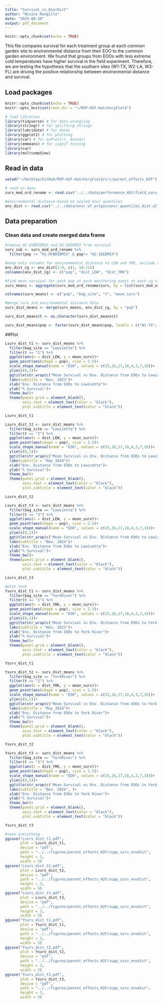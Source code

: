 ```yaml
---
title: "Survival_vs_EnvrDist"
author: "Nicole Mongillo"
date: "2025-08-20"
output: pdf_document
---
```


```r
knitr::opts_chunk$set(echo = TRUE)
```

This file compares survival for each treatment group at each common garden site to environmental distance from their EOO to the common garden environment. We found that groups from EOOs with less extreme cold temperatures have higher survival in the field experiment. Therefore, we are testing the hypothesis that the southern sites (W1-TX, W2-LA, W3-FL) are driving the positive relationship between environmental distance and survival. 

## Load packages
```r
knitr::opts_chunk$set(echo = TRUE)
knitr::opts_knit$set(root.dir = "~/MVP-H2F-HatcheryField")

# load libraries
library(tidyverse) # for data wrangling
library(stringr) # for splitting strings
library(lubridate) # for dates
library(ggplot2) # for plotting
library(car) # for avPlots(), Anova()
library(emmeans) # for signif testing
library(car)
library(multcompView)
```

## Read in data
```r
setwd("~/Desktop/GitHub/MVP-H2F-HatcheryField/src/parent_effects_H2F")

# read in data
surv_mod_ord_rename <- read.csv("../../data/performance_H2F/field_surv_all_times2025-07-24.csv")[, -1]

#environmental distance based on scaled envr quantiles
env_dist <- read.csv("../../data/envr_of_origin/envr_quantiles_dist_all.csv")
```

## Data preparation
### Clean data and create merged data frame
```r
#remove H1-HYBRIDMIX and H2-SEEDMIX from survival
surv_sub <- surv_mod_ord_rename %>% 
  filter(pop != "H1-HYBRIDMIX" & pop!= "H2-SEEDMIX")

#keep only columns for environmental distance to LEW and YRK, exclude rows where common garden sites are compared to themselves
env_dist_cg <- env_dist[1:8, c(1, 10:11)]
colnames(env_dist_cg) <- c("pop", "dist_LEW", "dist_YRK")

#find mean survival for each pop at each monitoring event at each cg site
surv_means <- aggregate(surv_mod_ord_rename$surv, by = list(surv_mod_ord_rename$pop, surv_mod_ord_rename$bag_site, surv_mod_ord_rename$t), FUN = mean)

colnames(surv_means) <- c("pop", "bag_site", "t", "mean_surv")

#merge surv and environmental distance data
surv_dist_means <- merge(surv_means, env_dist_cg, by = "pop")

surv_dist_means$t <- as.character(surv_dist_means$t)

surv_dist_means$pop <- factor(surv_dist_means$pop, levels = c("W1-TX", "W2-LA", "W3-FL", "W4-VA", "S1-LOLA", "S2-DEBY",  "W5-NH", "W6-ME"))
```

##Plot
```r
Lsurv_dist_t1 <- surv_dist_means %>% 
  filter(bag_site == "Lewisetta") %>% 
  filter(t == "1") %>% 
  ggplot(aes(x = dist_LEW, y = mean_surv))+
  geom_point(aes(shape = pop), size = 2.5)+
  scale_shape_manual(name = "EOO", values = c(15,16,17,18,4,3,7,10))+
  ylim(c(0,1))+
  ggtitle(str_wrap(c("Mean Survival vs Env. Distance from EOOs to Lewisetta"), width = 35))+
  labs(subtitle = "Nov. 2023")+
  xlab("Env. Distance from EOOs to Lewisetta")+
  ylab("% Survival")+
  theme_bw()+
  theme(panel.grid = element_blank(),
        axis.text = element_text(color = "black"),
        plot.subtitle = element_text(color = "black"))

Lsurv_dist_t1

Lsurv_dist_t2 <- surv_dist_means %>% 
  filter(bag_site == "Lewisetta") %>% 
  filter(t == "2") %>% 
  ggplot(aes(x = dist_LEW, y = mean_surv))+
  geom_point(aes(shape = pop), size = 2.5)+
  scale_shape_manual(name = "EOO", values = c(15,16,17,18,4,3,7,10))+
  ylim(c(0,1))+
  ggtitle(str_wrap(c("Mean Survival vs Env. Distance from EOOs to Lewisetta"), width = 35))+
  labs(subtitle = "May 2024")+
  xlab("Env. Distance from EOOs to Lewisetta")+
  ylab("% Survival")+
  theme_bw()+
  theme(panel.grid = element_blank(),
        axis.text = element_text(color = "black"),
        plot.subtitle = element_text(color = "black"))

Lsurv_dist_t2

Lsurv_dist_t3 <- surv_dist_means %>% 
  filter(bag_site == "Lewisetta") %>% 
  filter(t == "3") %>% 
  ggplot(aes(x = dist_LEW, y = mean_surv))+
  geom_point(aes(shape = pop), size = 2.5)+
  scale_shape_manual(name = "EOO", values = c(15,16,17,18,4,3,7,10))+
  ylim(c(0,1))+
  ggtitle(str_wrap(c("Mean Survival vs Env. Distance from EOOs to Lewisetta"), width = 35))+
  labs(subtitle = "Nov. 2024")+
  xlab("Env. Distance from EOOs to Lewisetta")+
  ylab("% Survival")+
  theme_bw()+
  theme(panel.grid = element_blank(),
        axis.text = element_text(color = "black"),
        plot.subtitle = element_text(color = "black"))

Lsurv_dist_t3

#plot York
Ysurv_dist_t1 <- surv_dist_means %>% 
  filter(bag_site == "YorkRiver") %>% 
  filter(t == "1") %>% 
  ggplot(aes(x = dist_YRK, y = mean_surv))+
  geom_point(aes(shape = pop), size = 2.5)+
  scale_shape_manual(name = "EOO", values = c(15,16,17,18,4,3,7,10))+
  ylim(c(0,1))+
  ggtitle(str_wrap(c("Mean Survival vs Env. Distance from EOOs to York River"), width = 35))+
  labs(subtitle = "Nov. 2023")+
  xlab("Env. Distance from EOOs to York River")+
  ylab("% Survival")+
  theme_bw()+
  theme(panel.grid = element_blank(),
        axis.text = element_text(color = "black"),
        plot.subtitle = element_text(color = "black"))

Ysurv_dist_t1

Ysurv_dist_t2 <- surv_dist_means %>% 
  filter(bag_site == "YorkRiver") %>% 
  filter(t == "2") %>% 
  ggplot(aes(x = dist_YRK, y = mean_surv))+
  geom_point(aes(shape = pop), size = 2.5)+
  scale_shape_manual(name = "EOO", values = c(15,16,17,18,4,3,7,10))+
  ylim(c(0,1))+
  ggtitle(str_wrap(c("Mean Survival vs Env. Distance from EOOs to York River"), width = 35))+
  labs(subtitle = "May 2024")+
  xlab("Env. Distance from EOOs to York River")+
  ylab("% Survival")+
  theme_bw()+
  theme(panel.grid = element_blank(),
        axis.text = element_text(color = "black"),
        plot.subtitle = element_text(color = "black"))

Ysurv_dist_t2

Ysurv_dist_t3 <- surv_dist_means %>% 
  filter(bag_site == "YorkRiver") %>% 
  filter(t == "3") %>% 
  ggplot(aes(x = dist_YRK, y = mean_surv))+
  geom_point(aes(shape = pop), size = 2.5)+
  scale_shape_manual(name = "EOO", values = c(15,16,17,18,4,3,7,10))+
  ylim(c(0,1))+
  ggtitle(str_wrap(c("Mean Survival vs Env. Distance from EOOs to York River"), width = 35))+
  labs(subtitle = "Nov. 2024", )+
  xlab("Env. Distance from EOOs to York River")+
  ylab("% Survival")+
  theme_bw()+
  theme(panel.grid = element_blank(),
        axis.text = element_text(color = "black"),
        plot.subtitle = element_text(color = "black"))

Ysurv_dist_t3

#save everything
ggsave("Lsurv_dist_t1.pdf",
       plot = Lsurv_dist_t1,
       device = "pdf",
       path = "../../figures/parent_effects_H2F/supp_surv_envdist",
       height = 3,
       width = 5)
ggsave("Lsurv_dist_t2.pdf",
       plot = Lsurv_dist_t2,
       device = "pdf",
       path = "../../figures/parent_effects_H2F/supp_surv_envdist",
       height = 3,
       width = 5)
ggsave("Lsurv_dist_t3.pdf",
       plot = Lsurv_dist_t3,
       device = "pdf",
       path = "../../figures/parent_effects_H2F/supp_surv_envdist",
       height = 3,
       width = 5)
ggsave("Ysurv_dist_t1.pdf",
       plot = Ysurv_dist_t1,
       device = "pdf",
       path = "../../figures/parent_effects_H2F/supp_surv_envdist",
       height = 3,
       width = 5)
ggsave("Ysurv_dist_t2.pdf",
       plot = Ysurv_dist_t2,
       device = "pdf",
       path = "../../figures/parent_effects_H2F/supp_surv_envdist",
       height = 3,
       width = 5)
ggsave("Ysurv_dist_t3.pdf",
       plot = Ysurv_dist_t3,
       device = "pdf",
       path = "../../figures/parent_effects_H2F/supp_surv_envdist",
       height = 3,
       width = 5)
```

